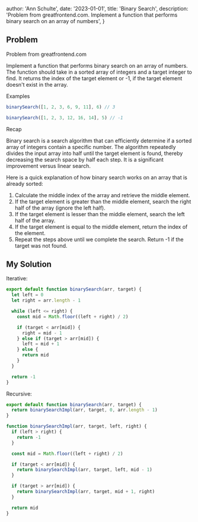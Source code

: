 
  author: 'Ann Schulte',
  date: '2023-01-01',
  title: 'Binary Search',
  description:
    'Problem from greatfrontend.com. Implement a function that performs binary search on an array of numbers',
}


## Problem

Problem from greatfrontend.com

Implement a function that performs binary search on an array of numbers. The function should take in a sorted array of integers and a target integer to find. It returns the index of the target element or -1, if the target element doesn't exist in the array.

Examples

```js
binarySearch([1, 2, 3, 6, 9, 11], 6) // 3

binarySearch([1, 2, 3, 12, 16, 14], 5) // -1
```

Recap

Binary search is a search algorithm that can efficiently determine if a sorted array of integers contain a specific number. The algorithm repeatedly divides the input array into half until the target element is found, thereby decreasing the search space by half each step. It is a significant improvement versus linear search.

Here is a quick explanation of how binary search works on an array that is already sorted:

1. Calculate the middle index of the array and retrieve the middle element.
2. If the target element is greater than the middle element, search the right half of the array (ignore the left half).
3. If the target element is lesser than the middle element, search the left half of the array.
4. If the target element is equal to the middle element, return the index of the element.
5. Repeat the steps above until we complete the search. Return -1 if the target was not found.

## My Solution

Iterative:

```js
export default function binarySearch(arr, target) {
  let left = 0
  let right = arr.length - 1

  while (left <= right) {
    const mid = Math.floor((left + right) / 2)

    if (target < arr[mid]) {
      right = mid - 1
    } else if (target > arr[mid]) {
      left = mid + 1
    } else {
      return mid
    }
  }

  return -1
}
```

Recursive:

```js
export default function binarySearch(arr, target) {
  return binarySearchImpl(arr, target, 0, arr.length - 1)
}

function binarySearchImpl(arr, target, left, right) {
  if (left > right) {
    return -1
  }

  const mid = Math.floor((left + right) / 2)

  if (target < arr[mid]) {
    return binarySearchImpl(arr, target, left, mid - 1)
  }

  if (target > arr[mid]) {
    return binarySearchImpl(arr, target, mid + 1, right)
  }

  return mid
}
```
